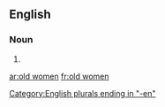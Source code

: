 ==English==

===Noun===
{{head|en|plural|head=[[old]] [[women]]}}

# {{plural of|old woman|lang=en|nocat=1}}

[[Category:English plurals ending in "-en"]]

[[ar:old women]]
[[fr:old women]]
